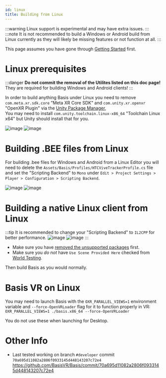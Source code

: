 ```yaml
---
id: linux
title: Building from Linux
---
```


:::warning
Linux support is experimental and may have extra issues.
:::
:::note
It is not recommended to build a Windows or Android build from Linux currently as they will likely be missing features or not function at all.
:::

This page assumes you have gone through [Getting Started](/docs/getting-started) first.

# Linux prerequisites
:::danger
**Do not commit the removal of the Utilites listed on this doc page!**
They are required for building Windows and Android clients!
:::

In order to build anything Basis under Linux you need to remove `com.meta.xr.sdk.core` "Meta XR Core SDK" and `com.unity.xr.openxr` "OpenXR Plugin" via the [Unity Package Manager](https://docs.unity3d.com/6000.0/Documentation/Manual/upm-ui.html),<br />
You may need to install `com.unity.toolchain.linux-x86_64` "Toolchain Linux x64" but Unity should install that for you.

![image](..\static\img\linux\1.png)
![image](..\static\img\linux\2.png)


# Building .BEE files from Linux
For building .bee files for Windows and Android from a Linux Editor you will need to delete the `Assets/Basis/Profiles/HTCViveTrackerProfile.cs` file and set the "Scripting Backend" to `Mono` under `Edit > Project Settings > Player > Configuration > Scripting Backend`.

![image](..\static\img\linux\3.png)
![image](..\static\img\linux\4.png)

# Building a native Linux client from Linux
:::tip
It is recommended to change your "Scripting Backend" to `IL2CPP` for better performance.
![image](..\static\img\linux\3.png)
![image](..\static\img\linux\5.png)
:::

- Make sure you have [removed the unsupported packages](/docs/linux#linux-prerequisites) first.
- Make sure you *do not* have `Use Scene Provided Here` checked from [World Testing](/docs/worlds#test-the-scene).

Then build Basis as you would normally.

# Basis VR on Linux
You may need to launch Basis with the `OXR_PARALLEL_VIEWS=1` environment variable and `--force-OpenVRLoader` flag for it to function properly in VR:<br />
`OXR_PARALLEL_VIEWS=1 ./basis.x86_64 --force-OpenVRLoader`

You do not use these when launching for Desktop.

# Other Info
- Last tested working on branch `#developer` commit `70a695d11082a2806f0933145d448143207c72e4`<br />
https://github.com/BasisVR/Basis/commit/70a695d11082a2806f0933145d448143207c72e4